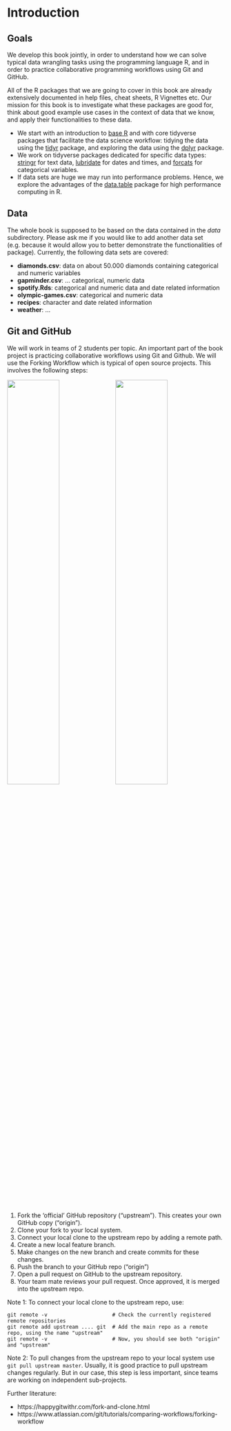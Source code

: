 # Introduction {#intro}

## Goals

We develop this book jointly, in order to understand how we can solve typical data wrangling tasks using the programming language R, and in order to practice collaborative programming workflows using Git and GitHub. 

All of the R packages that we are going to cover in this book are already extensively documented in help files, cheat sheets, R Vignettes etc. Our mission for this book is to investigate what these packages are good for, think about good example use cases in the context of data that we know, and apply their functionalities to these data.

- We start with an introduction to [base R](#base-R) and with core tidyverse packages that facilitate the data science workflow: tidying the data using the [tidyr](#tidyr) package, and exploring the data using the [dplyr](#dplyr) package.
- We work on tidyverse packages dedicated for specific data types: [stringr](#stringr) for text data, [lubridate](#lubridate) for dates and times, and [forcats](#forcats) for categorical variables.
- If data sets are huge we may run into performance problems. Hence, we explore the advantages of the [data.table](#data.table) package for high performance computing in R.

## Data
The whole book is supposed to be based on the data contained in the _data_ subdirectory. Please ask me if you would like to add another data set (e.g. because it would allow you to better demonstrate the functionalities of package). Currently, the following data sets are covered:

- **diamonds.csv**: data on about 50.000 diamonds containing categorical and numeric variables
- **gapminder.csv**: ... categorical, numeric data 
- **spotify.Rds**: categorical and numeric data and date related information
- **olympic-games.csv**: categorical and numeric data
- **recipes**: character and date related information
- **weather**: ...

## Git and GitHub
We will work in teams of 2 students per topic. An important part of the book project is practicing collaborative workflows using Git and Github. We will use the Forking Workflow which is typical of open source projects. This involves the following steps:


![](img/fork-and-clone.png){width=49%} ![](img/pull-upstream.png){width=49%}



1. Fork the 'official' GitHub repository ("upstream"). This creates your own GitHub copy ("origin").
2. Clone your fork to your local system.
3. Connect your local clone to the upstream repo by adding a remote path.
4. Create a new local feature branch.
5. Make changes on the new branch and create commits for these changes.
6. Push the branch to your GitHub repo ("origin")
8. Open a pull request on GitHub to the upstream repository.
9. Your team mate reviews your pull request. Once approved, it is merged into the upstream repo.

Note 1: To connect your local clone to the upstream repo, use:
```git
git remote -v                     # Check the currently registered remote repositories
git remote add upstream .... git  # Add the main repo as a remote repo, using the name "upstream"
git remote -v                     # Now, you should see both "origin" and "upstream"
```

Note 2: To pull changes from the upstream repo to your local system use `git pull upstream master`. Usually, it is good practice to pull upstream changes regularly. But in our case, this step is less important, since teams are working on independent sub-projects.

Further literature:

- https://happygitwithr.com/fork-and-clone.html
- https://www.atlassian.com/git/tutorials/comparing-workflows/forking-workflow
